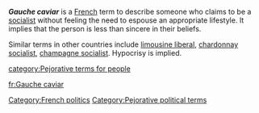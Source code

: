 '''''Gauche caviar''''' is a [[French language|French]] term to describe someone who claims to be a [[socialist]] without feeling the need to espouse an appropriate lifestyle. It implies that the person is less than sincere in their beliefs.

Similar terms in other countries include [[limousine liberal]], [[chardonnay socialist]], [[champagne socialist]]. Hypocrisy is implied.


[[Category:French politics]]
[[Category:Pejorative political terms]]
[[category:Pejorative terms for people]]

[[fr:Gauche caviar]]